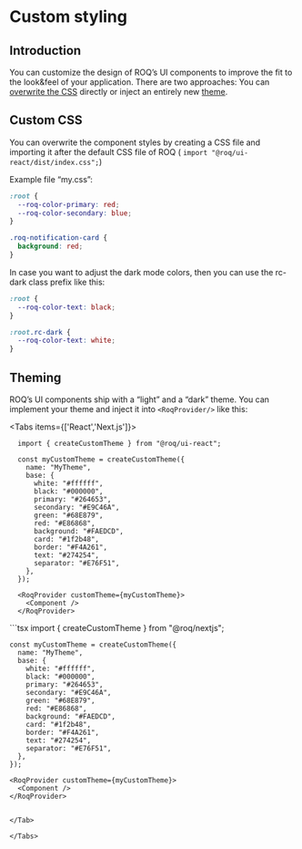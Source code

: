 
# Custom styling

## Introduction

You can customize the design of ROQ’s UI components to improve the fit to the look&feel of your application. There
are two approaches: You can [overwrite the CSS](#custom-css) directly or inject an entirely new [theme](#theming).

## Custom CSS

You can overwrite the component styles by creating a CSS file and importing it after the default CSS file of ROQ (
`import "@roq/ui-react/dist/index.css";`)

Example file “my.css”:

```css
:root {
  --roq-color-primary: red;
  --roq-color-secondary: blue;
}

.roq-notification-card {
  background: red;
}
```

In case you want to adjust the dark mode colors, then you can use the rc-dark class prefix like this:

```css
:root {
  --roq-color-text: black;
}

:root.rc-dark {
  --roq-color-text: white;
}
```

## Theming

ROQ’s UI components ship with a “light” and a “dark” theme. You can implement your theme and inject it into
`<RoqProvider/>` like this:

<Tabs items={['React','Next.js']}>
  <Tab>
  ```tsx
    import { createCustomTheme } from "@roq/ui-react";

    const myCustomTheme = createCustomTheme({
      name: "MyTheme",
      base: {
        white: "#ffffff",
        black: "#000000",
        primary: "#264653",
        secondary: "#E9C46A",
        green: "#68E879",
        red: "#E86868",
        background: "#FAEDCD",
        card: "#1f2b48",
        border: "#F4A261",
        text: "#274254",
        separator: "#E76F51",
      },
    });

    <RoqProvider customTheme={myCustomTheme}>
      <Component />
    </RoqProvider>

````
</Tab>
<Tab>
  ```tsx
    import { createCustomTheme } from "@roq/nextjs";

    const myCustomTheme = createCustomTheme({
      name: "MyTheme",
      base: {
        white: "#ffffff",
        black: "#000000",
        primary: "#264653",
        secondary: "#E9C46A",
        green: "#68E879",
        red: "#E86868",
        background: "#FAEDCD",
        card: "#1f2b48",
        border: "#F4A261",
        text: "#274254",
        separator: "#E76F51",
      },
    });

    <RoqProvider customTheme={myCustomTheme}>
      <Component />
    </RoqProvider>

````

</Tab>

</Tabs>

